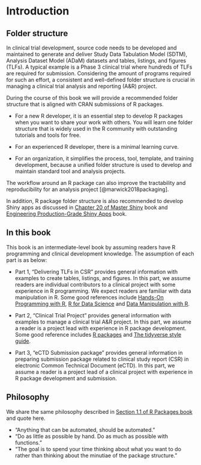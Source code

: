 # Introduction {#intro}

## Folder structure 

In clinical trial development, source code needs to be developed and maintained to generate and deliver 
Study Data Tabulation Model (SDTM), Analysis Dataset Model (ADaM) datasets and tables, listings, and figures (TLFs).
A typical example is a Phase 3 clinical trial where hundreds of TLFs are required for submission. 
Considering the amount of programs required for such an effort, a consistent and well-defined folder structure is crucial in managing a clinical trial analysis and reporting (A&R) project. 

During the course of this book we will provide a recommended folder structure that is aligned with CRAN submissions of R packages.

- For a new R developer, 
it is an essential step to develop R packages 
when you want to share your work with others. 
You will learn one folder structure that is widely used 
in the R community with outstanding tutorials and tools for free. 

- For an experienced R developer, there is a minimal learning curve.

- For an organization, it simplifies the process, tool, template, 
and training development, because a unified folder structure is used 
to develop and maintain standard tool and analysis projects.  

The workflow around an R package can also improve 
the tractability and reproducibility for an analysis project [@marwick2018packaging].

In addition, R package folder structure is also recommended 
to develop Shiny apps as discussed 
in [Chapter 20 of Master Shiny](https://mastering-shiny.org/scaling-packaging.html) book 
and [Engineering Production-Grade Shiny Apps](https://engineering-shiny.org/golem.html) book.   

## In this book

This book is an intermediate-level book by 
assuming readers have R programming and clinical development knowledge.
The assumption of each part is as below:

- Part 1, "Delivering TLFs in CSR" provides general information with examples 
to create tables, listings, and figures. 
In this part, we assume readers are individual contributors to a clinical project
with some experience in R programming. 
We expect readers are familiar with data manipulation in R. 
Some good references include [Hands-On Programming with R](https://rstudio-education.github.io/hopr/),
[R for Data Science](https://r4ds.had.co.nz/) and 
[Data Manipulation with R](https://www.amazon.com/Data-Manipulation-R-Use/dp/0387747303).

- Part 2, "Clinical Trial Project" provides general information 
with examples to manage a clinical trial A&R project. 
In this part, we assume a reader is a project lead with experience in R package development. 
Some good reference includes [R packages](https://r-pkgs.org/) and 
[The tidyverse style guide](https://style.tidyverse.org/). 

- Part 3, "eCTD Submission package"
provides general information in preparing 
submission package related to clinical study report (CSR) in 
electronic Common Technical Document (eCTD). 
In this part, we assume a reader is a project lead of a clinical project 
with experience in R package development and submission.     

## Philosophy 

We share the same philosophy described in 
[Section 1.1 of R Packages book](https://r-pkgs.org/intro.html?q=Marwick#intro-phil) 
and quote here.

- "Anything that can be automated, should be automated." 
- "Do as little as possible by hand. Do as much as possible with functions." 
- "The goal is to spend your time thinking about what you want to do 
rather than thinking about the minutiae of the package structure."
